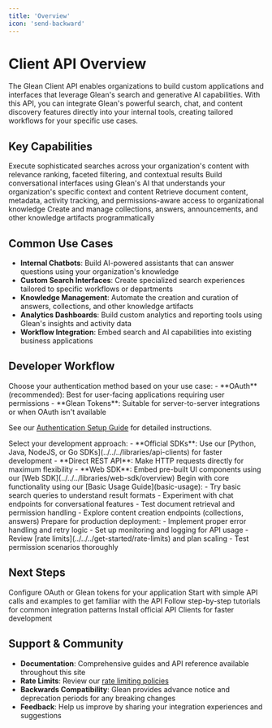 ```yaml
---
title: 'Overview'
icon: 'send-backward'
---
```



# Client API Overview

The Glean Client API enables organizations to build custom applications and interfaces that leverage Glean's search and generative AI capabilities. With this API, you can integrate Glean's powerful search, chat, and content discovery features directly into your internal tools, creating tailored workflows for your specific use cases.

## Key Capabilities

<CardGroup cols={2}>
<Card title="Search & Discovery" icon="Search">
  Execute sophisticated searches across your organization's content with relevance ranking, faceted filtering, and contextual results
</Card>

<Card title="Generative AI Chat" icon="chat" iconSet="glean">
  Build conversational interfaces using Glean's AI that understands your
  organization's specific context and content
</Card>

<Card title="Document Access" icon="File">
  Retrieve document content, metadata, activity tracking, and permissions-aware
  access to organizational knowledge
</Card>

<Card title="Content Management" icon="Folder">
  Create and manage collections, answers, announcements, and other knowledge artifacts programmatically
</Card>
</CardGroup>

## Common Use Cases

- **Internal Chatbots**: Build AI-powered assistants that can answer questions using your organization's knowledge
- **Custom Search Interfaces**: Create specialized search experiences tailored to specific workflows or departments
- **Knowledge Management**: Automate the creation and curation of answers, collections, and other knowledge artifacts
- **Analytics Dashboards**: Build custom analytics and reporting tools using Glean's insights and activity data
- **Workflow Integration**: Embed search and AI capabilities into existing business applications

## Developer Workflow

<Steps>
<Step title="Authentication Setup">
Choose your authentication method based on your use case:
- **OAuth** (recommended): Best for user-facing applications requiring user permissions
- **Glean Tokens**: Suitable for server-to-server integrations or when OAuth isn't available

See our [Authentication Setup Guide](../authentication/overview) for detailed instructions.

</Step>

<Step title="Choose Your Approach">
  Select your development approach: - **Official SDKs**: Use our [Python, Java,
  NodeJS, or Go SDKs](../../../libraries/api-clients) for faster development -
  **Direct REST API**: Make HTTP requests directly for maximum flexibility -
  **Web SDK**: Embed pre-built UI components using our [Web
  SDK](../../../libraries/web-sdk/overview)
</Step>

<Step title="Start Building">
  Begin with core functionality using our [Basic Usage Guide](basic-usage): -
  Try basic search queries to understand result formats - Experiment with chat
  endpoints for conversational features - Test document retrieval and permission
  handling - Explore content creation endpoints (collections, answers)
</Step>

<Step title="Production Considerations">
Prepare for production deployment:
- Implement proper error handling and retry logic
- Set up monitoring and logging for API usage
- Review [rate limits](../../../get-started/rate-limits) and plan scaling
- Test permission scenarios thoroughly
</Step>
</Steps>

## Next Steps

<CardGroup cols={1}>
  <Card title="Set Up Authentication" icon="Shield" href="../authentication/overview">
    Configure OAuth or Glean tokens for your application
  </Card>

<Card title="Try Basic Usage" icon="Code" href="basic-usage">
  Start with simple API calls and examples to get familiar with the API
</Card>

<Card title="Explore Examples" icon="Info" href="/guides/chat/chatbot-example">
  Follow step-by-step tutorials for common integration patterns
</Card>

  <Card title="Install API Clients" icon="Download" href="../../../libraries/api-clients">
    Install official API Clients for faster development
  </Card>
</CardGroup>

## Support & Community

- **Documentation**: Comprehensive guides and API reference available throughout this site
- **Rate Limits**: Review our [rate limiting policies](../../../get-started/rate-limits)
- **Backwards Compatibility**: Glean provides advance notice and deprecation periods for any breaking changes
- **Feedback**: Help us improve by sharing your integration experiences and suggestions
